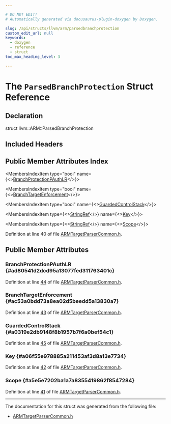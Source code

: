 ```yaml
---

# DO NOT EDIT!
# Automatically generated via docusaurus-plugin-doxygen by Doxygen.

slug: /api/structs/llvm/arm/parsedbranchprotection
custom_edit_url: null
keywords:
  - doxygen
  - reference
  - struct
toc_max_heading_level: 3

---
```





# The `ParsedBranchProtection` Struct Reference

<DoxygenPage pluginConfig={pluginConfig}>



## Declaration

<CodeBlock>struct llvm::ARM::ParsedBranchProtection</CodeBlock>

## Included Headers

<IncludesList>
<IncludesListItem
  filePath="llvm/TargetParser/ARMTargetParserCommon.h"
  permalink="/docs/api/files/include/include/llvm/include/llvm/targetparser/armtargetparsercommon-h"
  isLocal="true" />
</IncludesList>

## Public Member Attributes Index

<MembersIndex>

<MembersIndexItem
  type="bool"
  name={<><a href="#ad80541d2dcd95a13077fed311763401c">BranchProtectionPAuthLR</a></>}>
</MembersIndexItem>

<MembersIndexItem
  type="bool"
  name={<><a href="#ac53a0bdd73a8ea02d5beedd5a13830a7">BranchTargetEnforcement</a></>}>
</MembersIndexItem>

<MembersIndexItem
  type="bool"
  name={<><a href="#a0319e2db9148f8b1957b7f6a0bef54c1">GuardedControlStack</a></>}>
</MembersIndexItem>

<MembersIndexItem
  type={<><a href="/docs/api/classes/llvm/stringref">StringRef</a></>}
  name={<><a href="#a06f55e978885a211453af3d8a13e7734">Key</a></>}>
</MembersIndexItem>

<MembersIndexItem
  type={<><a href="/docs/api/classes/llvm/stringref">StringRef</a></>}
  name={<><a href="#a5e5e7202ba1a7a8355419862f8547284">Scope</a></>}>
</MembersIndexItem>

</MembersIndex>


Definition at line 40 of file <a href="/docs/api/files/include/include/llvm/include/llvm/targetparser/armtargetparsercommon-h">ARMTargetParserCommon.h</a>.

<SectionDefinition>

## Public Member Attributes

### BranchProtectionPAuthLR {#ad80541d2dcd95a13077fed311763401c}

<MemberDefinition
  prototype="bool llvm::ARM::ParsedBranchProtection::BranchProtectionPAuthLR">

Definition at line <a href="/docs/api/files/include/include/llvm/include/llvm/targetparser/armtargetparsercommon-h/#l00044">44</a> of file <a href="/docs/api/files/include/include/llvm/include/llvm/targetparser/armtargetparsercommon-h">ARMTargetParserCommon.h</a>.
</MemberDefinition>

### BranchTargetEnforcement {#ac53a0bdd73a8ea02d5beedd5a13830a7}

<MemberDefinition
  prototype="bool llvm::ARM::ParsedBranchProtection::BranchTargetEnforcement">

Definition at line <a href="/docs/api/files/include/include/llvm/include/llvm/targetparser/armtargetparsercommon-h/#l00043">43</a> of file <a href="/docs/api/files/include/include/llvm/include/llvm/targetparser/armtargetparsercommon-h">ARMTargetParserCommon.h</a>.
</MemberDefinition>

### GuardedControlStack {#a0319e2db9148f8b1957b7f6a0bef54c1}

<MemberDefinition
  prototype="bool llvm::ARM::ParsedBranchProtection::GuardedControlStack">

Definition at line <a href="/docs/api/files/include/include/llvm/include/llvm/targetparser/armtargetparsercommon-h/#l00045">45</a> of file <a href="/docs/api/files/include/include/llvm/include/llvm/targetparser/armtargetparsercommon-h">ARMTargetParserCommon.h</a>.
</MemberDefinition>

### Key {#a06f55e978885a211453af3d8a13e7734}

<MemberDefinition
  prototype="StringRef llvm::ARM::ParsedBranchProtection::Key">

Definition at line <a href="/docs/api/files/include/include/llvm/include/llvm/targetparser/armtargetparsercommon-h/#l00042">42</a> of file <a href="/docs/api/files/include/include/llvm/include/llvm/targetparser/armtargetparsercommon-h">ARMTargetParserCommon.h</a>.
</MemberDefinition>

### Scope {#a5e5e7202ba1a7a8355419862f8547284}

<MemberDefinition
  prototype="StringRef llvm::ARM::ParsedBranchProtection::Scope">

Definition at line <a href="/docs/api/files/include/include/llvm/include/llvm/targetparser/armtargetparsercommon-h/#l00041">41</a> of file <a href="/docs/api/files/include/include/llvm/include/llvm/targetparser/armtargetparsercommon-h">ARMTargetParserCommon.h</a>.
</MemberDefinition>

</SectionDefinition>

<hr/>

The documentation for this struct was generated from the following file:

<ul>
<li><a href="/docs/api/files/include/include/llvm/include/llvm/targetparser/armtargetparsercommon-h">ARMTargetParserCommon.h</a></li>
</ul>

</DoxygenPage>
